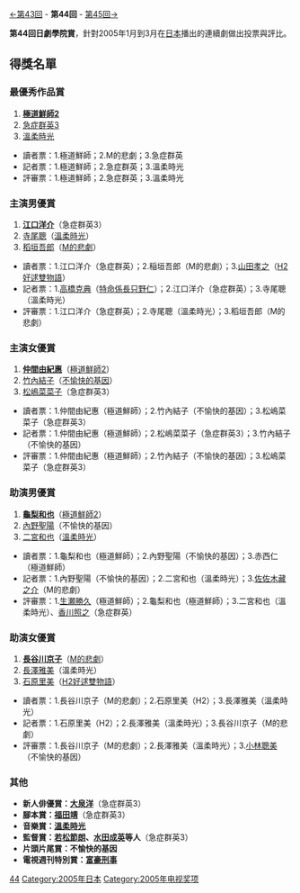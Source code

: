 {{noteTA
|G1=JP Show}}
[[第43回日劇學院賞名單|←第43回]] - '''第44回''' - [[第45回日劇學院賞名單|第45回→]]

'''第44回日劇學院賞'''，針對2005年1月到3月在[[日本|日本]]播出的連續劇做出投票與評比。

== 得獎名單 ==
=== 最優秀作品賞 ===
#'''[[極道鮮師#.E6.A5.B5.E9.81.93.E9.AE.AE.E5.B8.AB.E2.85.A1|極道鮮師2]]'''
#[[急症群英|急症群英3]]
#[[溫柔時光|溫柔時光]]

*讀者票：1.極道鮮師；2.M的悲劇；3.急症群英
*記者票：1.極道鮮師；2.急症群英；3.溫柔時光
*評審票：1.極道鮮師；2.急症群英；3.溫柔時光

=== 主演男優賞 ===
#'''[[江口洋介|江口洋介]]'''（急症群英3）
#[[寺尾聰|寺尾聰]]（[[溫柔時光|溫柔時光]]）
#[[稻垣吾郎|稻垣吾郎]]（[[M的悲劇|M的悲劇]]）

*讀者票：1.江口洋介（急症群英）；2.稲垣吾郎（M的悲劇）；3.[[山田孝之|山田孝之]]（[[H2|H2好逑雙物語]]）
*記者票：1.[[高橋克典|高橋克典]]（[[特命係長只野仁|特命係長只野仁]]）；2.江口洋介（急症群英）；3.寺尾聰（溫柔時光）
*評審票：1.江口洋介（急症群英）；2.寺尾聰（溫柔時光）；3.稻垣吾郎（M的悲劇）

=== 主演女優賞 ===
#'''[[仲間由紀惠|仲間由紀惠]]'''（[[極道鮮師#.E6.A5.B5.E9.81.93.E9.AE.AE.E5.B8.AB.E2.85.A1|極道鮮師2]]）
#[[竹內結子|竹內結子]]（[[不愉快的基因|不愉快的基因]]）
#[[松嶋菜菜子|松嶋菜菜子]]（急症群英3）

*讀者票：1.仲間由紀惠（極道鮮師）；2.竹內結子（不愉快的基因）；3.松嶋菜菜子（急症群英3）
*記者票：1.仲間由紀惠（極道鮮師）；2.松嶋菜菜子（急症群英3）；3.竹內結子（不愉快的基因）
*評審票：1.仲間由紀惠（極道鮮師）；2.竹內結子（不愉快的基因）；3.松嶋菜菜子（急症群英3）

=== 助演男優賞 ===
#'''[[龜梨和也|龜梨和也]]'''（[[極道鮮師#.E6.A5.B5.E9.81.93.E9.AE.AE.E5.B8.AB.E2.85.A1|極道鮮師2]]）
#[[內野聖陽|內野聖陽]]（不愉快的基因）
#[[二宮和也|二宮和也]]（[[溫柔時光|溫柔時光]]）

*讀者票：1.龜梨和也（極道鮮師）；2.內野聖陽（不愉快的基因）；3.赤西仁（極道鮮師）
*記者票：1.內野聖陽（不愉快的基因）；2.二宮和也（溫柔時光）；3.[[佐佐木藏之介|佐佐木藏之介]]（M的悲劇）
*評審票：1.[[生瀬勝久|生瀬勝久]]（極道鮮師）；2.龜梨和也（極道鮮師）；3.二宮和也（溫柔時光）、[[香川照之|香川照之]]（急症群英）

=== 助演女優賞 ===
#'''[[長谷川京子|長谷川京子]]'''（[[M的悲劇|M的悲劇]]）
#[[長澤雅美|長澤雅美]]（溫柔時光）
#[[石原里美|石原里美]]（[[H2|H2好逑雙物語]]）

*讀者票：1.長谷川京子（M的悲劇）；2.石原里美（H2）；3.長澤雅美（溫柔時光）
*記者票：1.石原里美（H2）；2.長澤雅美（溫柔時光）；3.長谷川京子（M的悲劇）
*評審票：1.長谷川京子（M的悲劇）；2.長澤雅美（溫柔時光）；3.[[小林聰美|小林聰美]]（不愉快的基因）

=== 其他 ===
*'''新人俳優賞：[[大泉洋|大泉洋]]'''（急症群英3）
*'''腳本賞：[[福田靖|福田靖]]'''（急症群英3）
*'''音樂賞：[[溫柔時光|溫柔時光]]'''
*'''監督賞：[[若松節朗|若松節朗]]、[[水田成英|水田成英]]等人'''（急症群英3）
*'''片頭片尾賞：不愉快的基因'''
*'''電視週刊特別賞：[[富豪刑事|富豪刑事]]'''
{{日劇學院賞名單}}

[[Category:日劇學院賞|44]]
[[Category:2005年日本|Category:2005年日本]]
[[Category:2005年电视奖项|Category:2005年电视奖项]]